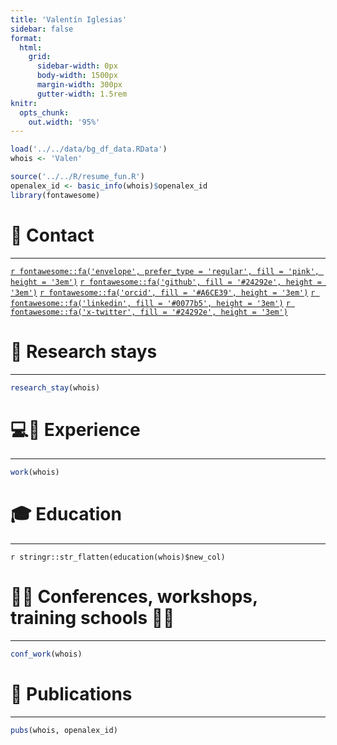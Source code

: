 ```yaml
---
title: 'Valentín Iglesias'
sidebar: false
format:
  html:
    grid:
      sidebar-width: 0px
      body-width: 1500px
      margin-width: 300px
      gutter-width: 1.5rem
knitr:
  opts_chunk:
    out.width: '95%'
---
```

    
```r
load('../../data/bg_df_data.RData')
whois <- 'Valen'

source('../../R/resume_fun.R')
openalex_id <- basic_info(whois)$openalex_id
library(fontawesome)
```



<!-- # 📝 **Bio** -->

<!-- ------------------------------------------------------------------------ -->

<!-- `r stringr::str_flatten(basic_info(whois)$bio)` -->

# 📱 **Contact**

------------------------------------------------------------------------

[`r fontawesome::fa('envelope', prefer_type = 'regular', fill = 'pink', height = '3em')`](mailto:valentin.iglesias@umb.edu.pl)
[`r fontawesome::fa('github', fill = '#24292e', height = '3em')`](https://github.com/ValentinIglesias)
[`r fontawesome::fa('orcid', fill = '#A6CE39', height = '3em')`](https://orcid.org/0000-0002-6133-0869)
[`r fontawesome::fa('linkedin', fill = '#0077b5', height = '3em')`](https://www.linkedin.com/in/valent%C3%ADn-iglesias-mas-06a6473b/)
[`r fontawesome::fa('x-twitter', fill = '#24292e', height = '3em')`](https://x.com/@ValentnIglesias/@valentniglesias.bsky.social)


# 🚀 **Research stays**

------------------------------------------------------------------------

```r
research_stay(whois)
```

# 💻🧫 **Experience**

------------------------------------------------------------------------

```r
work(whois)
```


# 🎓 **Education**
  
------------------------------------------------------------------------

`r stringr::str_flatten(education(whois)$new_col)`


# 👏🏻 **Conferences, workshops, training schools** 🤝🏻 

------------------------------------------------------------------------

```r
conf_work(whois)
```


#  📖 **Publications**

------------------------------------------------------------------------

```r
pubs(whois, openalex_id)
```


<!-- # 🧑🏻‍🔬 **Other activities** -->

<!-- ------------------------------------------------------------------------ -->

<!-- `r stringr::str_flatten(other_act(whois)$new_col)` -->

